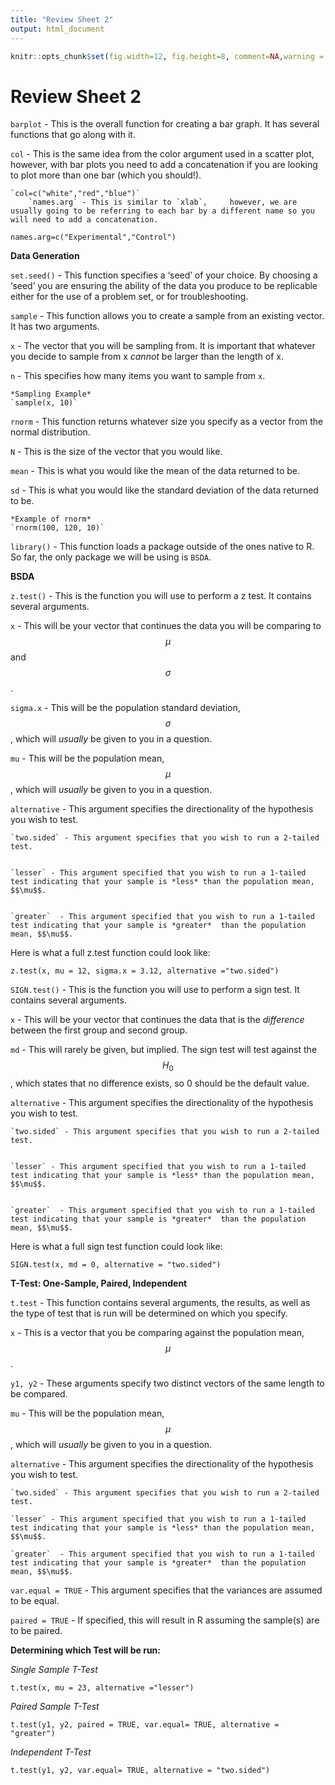 ```yaml
---
title: "Review Sheet 2"
output: html_document
---
```

```r
knitr::opts_chunk$set(fig.width=12, fig.height=8, comment=NA,warning = FALSE)
```


# Review Sheet 2
`barplot` - This is the overall function for creating a bar graph. It has several functions that go along with it.

  
  `col` - This is the same idea from the color argument used in a scatter plot, however, with bar plots you need to add a concatenation if you are looking to plot more than one bar (which you should!).
      
    `col=c("white","red","blue")`
        `names.arg` - This is similar to `xlab`,     however, we are usually going to be referring to each bar by a different name so you will need to add a concatenation.
  `names.arg=c("Experimental","Control")`

**Data Generation**

`set.seed()` - This function specifies a ‘seed’ of your choice. By choosing a ‘seed’ you are ensuring the ability of the data you produce to be replicable either for the use of a problem set, or for troubleshooting. 

`sample`  - This function allows you to create a sample from an existing vector. It has two arguments. 


  `x` - The vector that you will be sampling from. It is important that whatever you decide to sample from x *cannot* be larger than the length of x.


  `n` - This specifies how many items you  want to sample from `x`. 


    *Sampling Example* 
    `sample(x, 10)`

`rnorm` - This function returns whatever size you specify as a vector from the normal distribution.


  `N` - This is the size of the vector that you would like.


  `mean` - This is what you would like the mean of the data returned to be.


  `sd` - This is what you would like the standard deviation of the data returned to be. 


    *Example of rnorm* 
    `rnorm(100, 120, 10)`

`library()` - This function loads a package outside of the ones native to R. So far, the only package we will be using is `BSDA`. 

**BSDA** 

`z.test()` -  This is the function you will use to perform a z test. It contains several arguments.


  `x` - This will be your vector that continues the data you will be comparing to $$\mu$$ and $$\sigma$$.


  `sigma.x` - This will be the population standard deviation, $$\sigma$$, which will *usually* be given to you in a question.


  `mu` - This will be the population mean, $$\mu$$, which will *usually* be given to you in a question. 


  `alternative` - This argument specifies the directionality of the hypothesis you wish to test. 


    `two.sided` - This argument specifies that you wish to run a 2-tailed test. 


    `lesser` - This argument specified that you wish to run a 1-tailed test indicating that your sample is *less* than the population mean, $$\mu$$.


    `greater`  - This argument specified that you wish to run a 1-tailed test indicating that your sample is *greater*  than the population mean, $$\mu$$.


  Here is what a full z.test function could look like:


  `z.test(x, mu = 12, sigma.x = 3.12, alternative ="two.sided")`

`SIGN.test()` -  This is the function you will use to perform a sign test. It contains several arguments.


  `x` - This will be your vector that continues the data that is the *difference* between the first group and second group. 


  `md` - This will rarely be given, but implied. The sign test will test against the $$H_0$$, which states that no difference exists, so 0 should be the default value. 


  `alternative` - This argument specifies the directionality of the hypothesis you wish to test. 


    `two.sided` - This argument specifies that you wish to run a 2-tailed test. 


    `lesser` - This argument specified that you wish to run a 1-tailed test indicating that your sample is *less* than the population mean, $$\mu$$.


    `greater`  - This argument specified that you wish to run a 1-tailed test indicating that your sample is *greater*  than the population mean, $$\mu$$.


  Here is what a full sign test function could look like:


  `SIGN.test(x, md = 0, alternative = "two.sided")`

**T-Test: One-Sample, Paired, Independent**

`t.test` - This function contains several arguments, the results, as well as the type of test that is run will be determined on which you specify. 


  `x` - This is a vector that you be comparing against the population mean, $$\mu$$.


  `y1, y2` - These arguments specify two distinct vectors of the same length to be compared. 


  `mu` - This will be the population mean, $$\mu$$, which will *usually* be given to you in a question. 


  `alternative` - This argument specifies the directionality of the hypothesis you wish to test. 
  
    `two.sided` - This argument specifies that you wish to run a 2-tailed test. 
  
    `lesser` - This argument specified that you wish to run a 1-tailed test indicating that your sample is *less* than the population mean, $$\mu$$.
  
    `greater`  - This argument specified that you wish to run a 1-tailed test indicating that your sample is *greater*  than the population mean, $$\mu$$.


  
  `var.equal = TRUE` - This argument specifies that the variances are assumed to be equal. 


  `paired = TRUE` - If specified, this will result in R assuming the sample(s) are to be paired.

**Determining which Test will be run:**

*Single Sample T-Test*

`t.test(x, mu = 23, alternative ="lesser")`

*Paired Sample T-Test*

`t.test(y1, y2, paired = TRUE, var.equal= TRUE, alternative = "greater")`

*Independent T-Test*

`t.test(y1, y2, var.equal= TRUE, alternative = "two.sided")`






